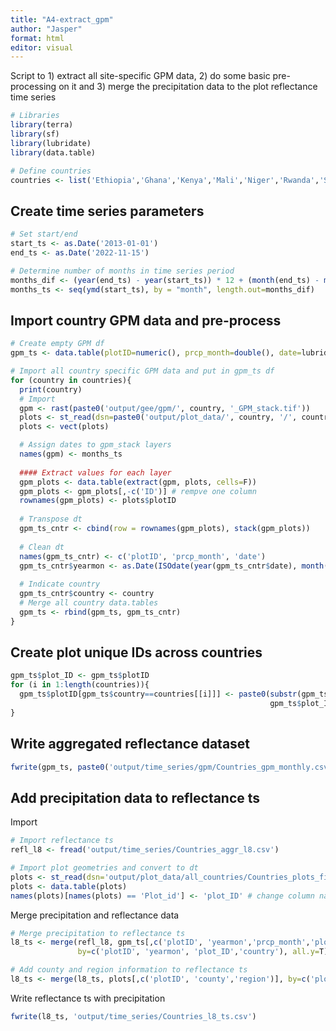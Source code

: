 ```yaml
---
title: "A4-extract_gpm"
author: "Jasper"
format: html
editor: visual
---
```


Script to 1) extract all site-specific GPM data, 2) do some basic pre-processing on it and 3) merge the precipitation data to the plot reflectance time series

```r
# Libraries
library(terra)
library(sf)
library(lubridate)
library(data.table)
```

```r
# Define countries
countries <- list('Ethiopia','Ghana','Kenya','Mali','Niger','Rwanda','Senegal')
```

## Create time series parameters

```r
# Set start/end
start_ts <- as.Date('2013-01-01')
end_ts <- as.Date('2022-11-15')

# Determine number of months in time series period
months_dif <- (year(end_ts) - year(start_ts)) * 12 + (month(end_ts) - month(start_ts))
months_ts <- seq(ymd(start_ts), by = "month", length.out=months_dif)
```

## Import country GPM data and pre-process

```r
# Create empty GPM df
gpm_ts <- data.table(plotID=numeric(), prcp_month=double(), date=lubridate::Date(), yearmon=lubridate::Date(), country=character())

# Import all country specific GPM data and put in gpm_ts df
for (country in countries){
  print(country)
  # Import 
  gpm <- rast(paste0('output/gee/gpm/', country, '_GPM_stack.tif'))
  plots <- st_read(dsn=paste0('output/plot_data/', country, '/', country, '_plot_centroid.GeoJSON'))
  plots <- vect(plots)

  # Assign dates to gpm_stack layers
  names(gpm) <- months_ts
  
  #### Extract values for each layer
  gpm_plots <- data.table(extract(gpm, plots, cells=F))
  gpm_plots <- gpm_plots[,-c('ID')] # rempve one column
  rownames(gpm_plots) <- plots$plotID
  
  # Transpose dt
  gpm_ts_cntr <- cbind(row = rownames(gpm_plots), stack(gpm_plots))
  
  # Clean dt
  names(gpm_ts_cntr) <- c('plotID', 'prcp_month', 'date')
  gpm_ts_cntr$yearmon <- as.Date(ISOdate(year(gpm_ts_cntr$date), month(gpm_ts_cntr$date), 15))
  
  # Indicate country
  gpm_ts_cntr$country <- country
  # Merge all country data.tables
  gpm_ts <- rbind(gpm_ts, gpm_ts_cntr)
}
```

## Create plot unique IDs across countries

```r
gpm_ts$plot_ID <- gpm_ts$plotID
for (i in 1:length(countries)){
  gpm_ts$plotID[gpm_ts$country==countries[[i]]] <- paste0(substr(gpm_ts$country[gpm_ts$country==countries[[i]]][1], 1,1), 
                                                          gpm_ts$plot_ID[gpm_ts$country==countries[[i]]])
}
```

## Write aggregated reflectance dataset

```r
fwrite(gpm_ts, paste0('output/time_series/gpm/Countries_gpm_monthly.csv'))
```

## Add precipitation data to reflectance ts

Import

```r
# Import reflectance ts
refl_l8 <- fread('output/time_series/Countries_aggr_l8.csv')

# Import plot geometries and convert to dt
plots <- st_read(dsn='output/plot_data/all_countries/Countries_plots_final.GeoJSON')
plots <- data.table(plots)
names(plots)[names(plots) == 'Plot_id'] <- 'plot_ID' # change column name
```

Merge precipitation and reflectance data

```r
# Merge precipitation to reflectance ts
l8_ts <- merge(refl_l8, gpm_ts[,c('plotID', 'yearmon','prcp_month','plot_ID','country')],
               by=c('plotID', 'yearmon', 'plot_ID','country'), all.y=T)

# Add county and region information to reflectance ts
l8_ts <- merge(l8_ts, plots[,c('plotID', 'county','region')], by=c('plotID'), all.y=T)
```

Write reflectance ts with precipitation

```r
fwrite(l8_ts, 'output/time_series/Countries_l8_ts.csv')
```
